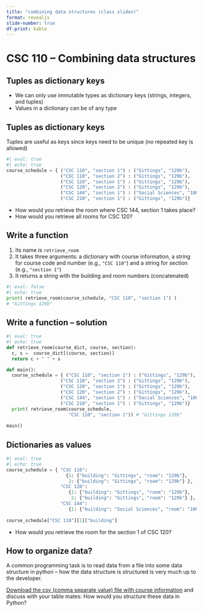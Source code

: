 ```yaml
---
title: "combining data structures (class slides)"
format: revealjs
slide-number: true
df-print: kable
---
```


# CSC 110 -- Combining data structures

## Tuples as dictionary keys

-   We can only use immutable types as dictionary keys (strings, integers, and tuples)
-   Values in a dictionary can be of any type

## Tuples as dictionary keys

Tuples are useful as keys since keys need to be unique (no repeated key is allowed)

```python
#| eval: true
#| echo: true
course_schedule = { ("CSC 110", "section 1") : ("Gittings", "129b"),
                    ("CSC 110", "section 2") : ("Gittings", "129b"),
                    ("CSC 120", "section 1") : ("Gittings", "129b"),
                    ("CSC 120", "section 2") : ("Gittings", "129b"),
                    ("CSC 144", "section 1") : ("Social Sciences", "100"),
                    ("CSC 210", "section 1") : ("Gittings", "129b")}
```

-   How would you retrieve the room where CSC 144, section 1 takes place?
-   How would you retrieve all rooms for CSC 120?

## Write a function

1.  Its name is `retrieve_room`
2.  It takes three arguments: a dictionary with course information, a string for course code and number (e.g., `"CSC 110"`) and a string for section (e.g., `"section 1"`)
3.  It returns a string with the building and room numbers (concatenated)

```python
#| eval: false
#| echo: true
print( retrieve_room(course_schedule, "CSC 110", "section 1") ) 
# "Gittings 129b"
```

## Write a function -- solution

```python
#| eval: true
#| echo: true
def retrieve_room(course_dict, course, section):
  c, s =  course_dict[(course, section)]
  return c + " " + s

def main():
  course_schedule = { ("CSC 110", "section 1") : ("Gittings", "129b"),
                    ("CSC 110", "section 2") : ("Gittings", "129b"),
                    ("CSC 120", "section 1") : ("Gittings", "129b"),
                    ("CSC 120", "section 2") : ("Gittings", "129b"),
                    ("CSC 144", "section 1") : ("Social Sciences", "100"),
                    ("CSC 210", "section 1") : ("Gittings", "129b")}
  print( retrieve_room(course_schedule, 
                       "CSC 110", "section 1")) # "Gittings 129b"
  
main()
```

## Dictionaries as values

```python
#| eval: true
#| echo: true
course_schedule = { "CSC 110": 
                      {1: {"building": "Gittings", "room": "129b"},
                       2: {"building": "Gittings", "room": "129b"} },
                    "CSC 120":
                       {1: {"building": "Gittings", "room": "129b"},
                        2: {"building": "Gittings", "room": "129b"} },
                    "CSC 144":
                       {1: {"building": "Social Sciences", "room": "100"}}}
                       
course_schedule["CSC 110"][1]["building"]
```

-   How would you retrieve the room for the section 1 of CSC 120?

## How to organize data?

A common programming task is to read data from a file into some data structure in python -- how the data structure is structured is very much up to the developer.

[Download the csv (comma separate value) file with course information](data/csc_courses.csv) and discuss with your table mates: How would you structure these data in Python?